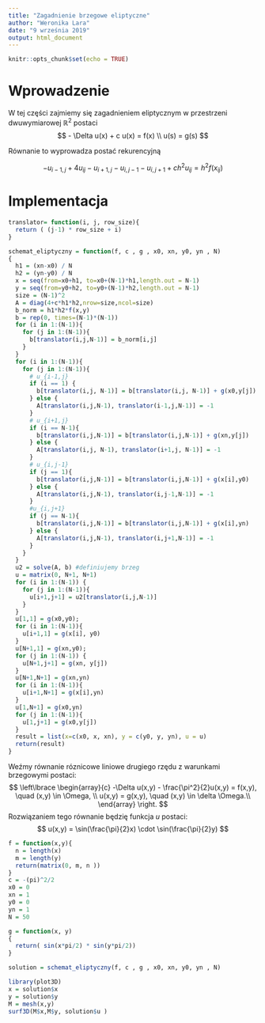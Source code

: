```yaml
---
title: "Zagadnienie brzegowe eliptyczne"
author: "Weronika Lara"
date: "9 września 2019"
output: html_document
---
```


```r
knitr::opts_chunk$set(echo = TRUE)
```

# Wprowadzenie 

W tej części zajmiemy się zagadnieniem eliptycznym w przestrzeni dwuwymiarowej $\mathbb{R}^2$ postaci
$$
- \Delta u(x) + c u(x) = f(x) \\
u(s) = g(s)
$$

Równanie to wyprowadza postać rekurencyjną

$$
-u_{i-1,j} + 4 u_{ij} - u_{i+1,j} - u_{i,j-1} - u_{i,j+1} + ch^2 u_{ij} = h^2 f(x_{ij})
$$

# Implementacja

```r

translator= function(i, j, row_size){
  return ( (j-1) * row_size + i)
}

schemat_eliptyczny = function(f, c , g , x0, xn, y0, yn , N)
{
  h1 = (xn-x0) / N
  h2 = (yn-y0) / N
  x = seq(from=x0+h1, to=x0+(N-1)*h1,length.out = N-1)
  y = seq(from=y0+h2, to=y0+(N-1)*h2,length.out = N-1)
  size = (N-1)^2
  A = diag(4+c*h1*h2,nrow=size,ncol=size)
  b_norm = h1*h2*f(x,y)
  b = rep(0, times=(N-1)*(N-1))
  for (i in 1:(N-1)){
    for (j in 1:(N-1)){
      b[translator(i,j,N-1)] = b_norm[i,j]
    }
  }
  for (i in 1:(N-1)){
    for (j in 1:(N-1)){
      # u_{i-1,j}
      if (i == 1) {
        b[translator(i,j, N-1)] = b[translator(i,j, N-1)] + g(x0,y[j])
      } else {
        A[translator(i,j,N-1), translator(i-1,j,N-1)] = -1
      }
      # u_{i+1,j}
      if (i == N-1){
        b[translator(i,j,N-1)] = b[translator(i,j,N-1)] + g(xn,y[j])
      } else {
        A[translator(i,j, N-1), translator(i+1,j, N-1)] = -1
      }
      # u_{i,j-1}
      if (j == 1){
        b[translator(i,j,N-1)] = b[translator(i,j,N-1)] + g(x[i],y0)
      } else {
        A[translator(i,j,N-1), translator(i,j-1,N-1)] = -1
      }
      #u_{i,j+1}
      if (j == N-1){
        b[translator(i,j,N-1)] = b[translator(i,j,N-1)] + g(x[i],yn)
      } else {
        A[translator(i,j,N-1), translator(i,j+1,N-1)] = -1
      }
    }
  }
  u2 = solve(A, b) #definiujemy brzeg
  u = matrix(0, N+1, N+1)
  for (i in 1:(N-1)) {
    for (j in 1:(N-1)){
      u[i+1,j+1] = u2[translator(i,j,N-1)]
    }
  }
  u[1,1] = g(x0,y0);
  for (i in 1:(N-1)){
    u[i+1,1] = g(x[i], y0)
  }
  u[N+1,1] = g(xn,y0);
  for (j in 1:(N-1)) {
    u[N+1,j+1] = g(xn, y[j])
  }
  u[N+1,N+1] = g(xn,yn)
  for (i in 1:(N-1)){
    u[i+1,N+1] = g(x[i],yn)
  }
  u[1,N+1] = g(x0,yn)
  for (j in 1:(N-1)){
    u[1,j+1] = g(x0,y[j])
  }
  result = list(x=c(x0, x, xn), y = c(y0, y, yn), u = u)
  return(result)
}
```

Weźmy równanie róznicowe liniowe drugiego rzędu z warunkami brzegowymi postaci:
$$
\left\lbrace
\begin{array}{c}
-\Delta u(x,y) - \frac{\pi^2}{2}u(x,y) = f(x,y), \quad (x,y) \in \Omega, \\
u(x,y) = g(x,y), \quad (x,y) \in \delta \Omega.\\
\end{array}
\right.
$$
Rozwiązaniem tego równanie będzię funkcja $u$ postaci:
$$
u(x,y) = \sin(\frac{\pi}{2}x) \cdot \sin(\frac{\pi}{2}y)
$$
```r
f = function(x,y){
  n = length(x)
  m = length(y)
  return(matrix(0, m, n ))
}
c = -(pi)^2/2
x0 = 0
xn = 1
y0 = 0
yn = 1
N = 50

g = function(x, y)
{
  return( sin(x*pi/2) * sin(y*pi/2))
}

solution = schemat_eliptyczny(f, c , g , x0, xn, y0, yn , N)

```


```r
library(plot3D)
x = solution$x
y = solution$y
M = mesh(x,y)
surf3D(M$x,M$y, solution$u )
```

